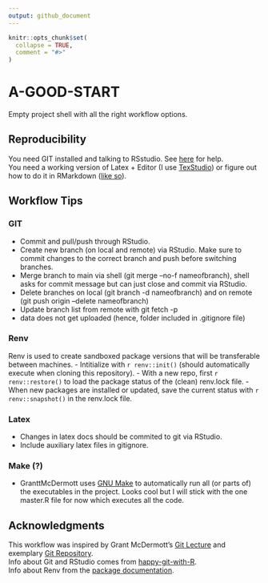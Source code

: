 ```yaml
---
output: github_document
---
```


<!-- README.md is generated from README.Rmd. Please edit that file -->

```r
knitr::opts_chunk$set(
  collapse = TRUE,
  comment = "#>"
)
```

# A-GOOD-START

<!-- badges: start -->
<!-- badges: end -->

Empty project shell with all the right workflow options.

## Reproducibility
You need GIT installed and talking to RSstudio. See [here](https://happygitwithr.com/) for help.  
You need a working version of Latex + Editor (I use [TexStudio](https://www.texstudio.org/)) or figure out how to do it in RMarkdown ([like so](https://github.com/grantmcdermott/lecturenotes)). 

## Workflow Tips
### GIT
- Commit and pull/push through RStudio.
- Create new branch (on local and remote) via RStudio. Make sure to commit changes to the correct branch and push before switching branches. 
- Merge branch to main via shell (git merge --no-f nameofbranch), shell asks for commit message but can just close and commit via RStudio.
- Delete branches on local (git branch -d nameofbranch) and on remote (git push origin --delete nameofbranch)
- Update branch list from remote with git fetch -p
- data does not get uploaded (hence, folder included in .gitignore file) 

### Renv
Renv is used to create sandboxed package versions that will be transferable between machines.
- Intitialize with `r renv::init()` (should automatically execute when cloning this repository).
- With a new repo, first `r renv::restore()` to load the package status of the (clean) renv.lock file.
- When new packages are installed or updated, save the current status with `r renv::snapshot()` in the renv.lock file. 

### Latex
- Changes in latex docs should be commited to git via RStudio. 
- Include auxiliary latex files in gitignore.

### Make (?)
- GranttMcDermott uses [GNU Make](https://www.gnu.org/software/make/) to automatically run all (or parts of) the executables in the project. Looks cool but I will stick with the one master.R file for now which executes all the code.

## Acknowledgments
This workflow was inspired by Grant McDermott's [Git Lecture](https://github.com/uo-ec607/lectures/blob/8809a91ff67453ef1d3cabee37aa0f564c219ed2/02-git/02-Git.pdf) and exemplary [Git Repository](https://github.com/grantmcdermott/skeptic-priors.git).  
Info about Git and RStudio comes from [happy-git-with-R](https://happygitwithr.com/).  
Info about Renv from the [package documentation](https://rstudio.github.io/renv/).
